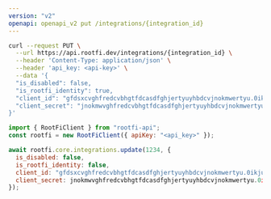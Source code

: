 ```yaml
---
version: "v2"
openapi: openapi_v2 put /integrations/{integration_id}
---
```


<RequestExample>

```bash cURL
curl --request PUT \
  --url https://api.rootfi.dev/integrations/{integration_id} \
  --header 'Content-Type: application/json' \
  --header 'api_key: <api-key>' \
  --data '{
  "is_disabled": false,
  "is_rootfi_identity": true,
  "client_id": "gfdsxcvghfredcvbhgtfdcasdfghjertyuyhbdcvjnokmwertyu.0ikjuyhgfdsxcvbnm",
  "client_secret": "jnokmwvghfredcvbhgtfdcasdfghjertyuyhbdcvjnokmwertyu.0ikjuyhgfdsxcvbnm"
}'
```

```javascript NodeJS
import { RootFiClient } from "rootfi-api";
const rootfi = new RootFiClient({ apiKey: "<api_key>" });

await rootfi.core.integrations.update(1234, {
  is_disabled: false,
  is_rootfi_identity: false,
  client_id: "gfdsxcvghfredcvbhgtfdcasdfghjertyuyhbdcvjnokmwertyu.0ikjuyhgfdsxcvbnm",
  client_secret: jnokmwvghfredcvbhgtfdcasdfghjertyuyhbdcvjnokmwertyu.0ikjuyhgfdsxcvbnm
});
```

</RequestExample>
